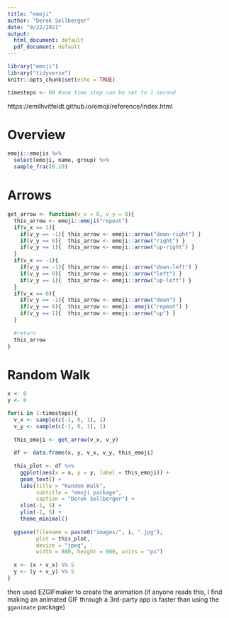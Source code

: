 ```yaml
---
title: "emoji"
author: "Derek Sollberger"
date: "9/22/2021"
output:
  html_document: default
  pdf_document: default
---
```


```r
library("emoji")
library("tidyverse")
knitr::opts_chunk$set(echo = TRUE)

timesteps <- 60 #one time step can be set to 1 second
```

https://emilhvitfeldt.github.io/emoji/reference/index.html

# Overview

```r
emoji::emojis %>%
  select(emoji, name, group) %>%
  sample_frac(0.10)
```

# Arrows

```r
get_arrow <- function(v_x = 0, v_y = 0){
  this_arrow <- emoji::emoji("repeat")
  if(v_x == 1){
    if(v_y == -1){ this_arrow <- emoji::arrow("down-right") }
    if(v_y == 0){  this_arrow <- emoji::arrow("right") }
    if(v_y == 1){  this_arrow <- emoji::arrow("up-right") }
  }
  if(v_x == -1){
    if(v_y == -1){ this_arrow <- emoji::arrow("down-left") }
    if(v_y == 0){  this_arrow <- emoji::arrow("left") }
    if(v_y == 1){  this_arrow <- emoji::arrow("up-left") }
  }
  if(v_x == 0){
    if(v_y == -1){ this_arrow <- emoji::arrow("down") }
    if(v_y == 0){  this_arrow <- emoji::emoji("repeat") }
    if(v_y == 1){  this_arrow <- emoji::arrow("up") }
  }
  
  #return
  this_arrow
}
```


# Random Walk

```r
x <- 0
y <- 0

for(i in 1:timesteps){
  v_x <- sample(c(-1, 0, 1), 1)
  v_y <- sample(c(-1, 0, 1), 1)
  
  this_emoji <- get_arrow(v_x, v_y)
  
  df <- data.frame(x, y, v_x, v_y, this_emoji)
  
  this_plot <- df %>%
    ggplot(aes(x = x, y = y, label = this_emoji)) +
    geom_text() +
    labs(title = "Random Walk",
         subtitle = "emoji package",
         caption = "Derek Sollberger") +
    xlim(-1, 5) +
    ylim(-1, 5) +
    theme_minimal()
  
  ggsave(filename = paste0("images/", i, ".jpg"),
         plot = this_plot,
         device = "jpeg",
         width = 800, height = 600, units = "px")
  
  x <- (x + v_x) %% 5
  y <- (y + v_y) %% 5
}
```

then used EZGIFmaker to create the animation (if anyone reads this, I find making an animated GIF through a 3rd-party app is faster than using the `gganimate` package)
